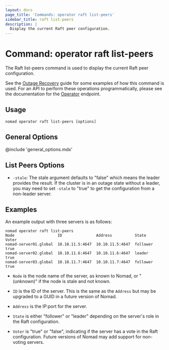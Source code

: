 ```yaml
---
layout: docs
page_title: 'Commands: operator raft list-peers'
sidebar_title: raft list-peers
description: |
  Display the current Raft peer configuration.
---
```


# Command: operator raft list-peers

The Raft list-peers command is used to display the current Raft peer
configuration.

See the [Outage Recovery] guide for some examples of how this command is used.
For an API to perform these operations programmatically, please see the
documentation for the [Operator] endpoint.

## Usage

```plaintext
nomad operator raft list-peers [options]
```

## General Options

@include 'general_options.mdx'

## List Peers Options

- `-stale`: The stale argument defaults to "false" which means the leader
  provides the result. If the cluster is in an outage state without a leader, you
  may need to set `-stale` to "true" to get the configuration from a non-leader
  server.

## Examples

An example output with three servers is as follows:

```shell-session
nomad operator raft list-peers
Node                   ID               Address          State     Voter
nomad-server01.global  10.10.11.5:4647  10.10.11.5:4647  follower  true
nomad-server02.global  10.10.11.6:4647  10.10.11.6:4647  leader    true
nomad-server03.global  10.10.11.7:4647  10.10.11.7:4647  follower  true
```

- `Node` is the node name of the server, as known to Nomad, or "(unknown)" if
  the node is stale and not known.

- `ID` is the ID of the server. This is the same as the `Address` but may be
  upgraded to a GUID in a future version of Nomad.

- `Address` is the IP:port for the server.

- `State` is either "follower" or "leader" depending on the server's role in the
  Raft configuration.

- `Voter` is "true" or "false", indicating if the server has a vote in the Raft
  configuration. Future versions of Nomad may add support for non-voting servers.

[operator]: /api-docs/operator
[outage recovery]: https://learn.hashicorp.com/nomad/operating-nomad/outage

